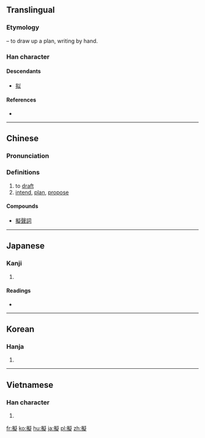 {{also|儗|拟}}
==Translingual==

===Etymology===
{{Han compound|手|alt1=扌|t1=hand|疑|ls=psc|c1=s|c2=p}} – to draw up a plan, writing by hand.

===Han character===
{{Han char|rn=64|rad=手|as=14|sn=17|four=5708<sub>1</sub>|canj=手心大人 (QPKO)|ids=⿰[[扌]][[疑]]}}

====Descendants====
* [[拟]]

====References====
* {{Han ref|kx=0460.170|dkj=12870|dj=0809.060|hdz=31975.040|uh=64EC|ud=25836|bh=C0C0|bd=49344}}

----

==Chinese==
{{zh-forms|s=拟}}

===Pronunciation===
{{zh-pron
|m=nǐ
|c=ji4,ji5
|mc=y
|oc=y
|ma=
|cat=v
}}

===Definitions===
# to [[draft]]
# [[intend]], [[plan]], [[propose]]

====Compounds====
*[[擬聲詞]]

----

==Japanese==

===Kanji===
{{ja-kanji|grade=c|rs=手14}}

# {{defn|lang=ja|sort=手14}}

====Readings====
* {{ja-readings|goon=[[ご]] (go)|kanon=[[ぎ]] (gi)|kun=[[まがい]] (magai), [[もどき]] (modoki), [[なぞらえる]] (nazoraeru), [[はかる]] (hakaru)}}

----

==Korean==

===Hanja===
{{ko-hanja|hangeul=의|eumhun=|rv=ui|mr=ŭi|y=uy}}

# {{defn|lang=ko|sort=手14}}

----

==Vietnamese==

===Han character===
{{vi-readings|rs=手14| hanviet = nghĩ}}

# {{defn|lang=vi|sort=手14}}

[[fr:擬]]
[[ko:擬]]
[[hu:擬]]
[[ja:擬]]
[[pl:擬]]
[[zh:擬]]